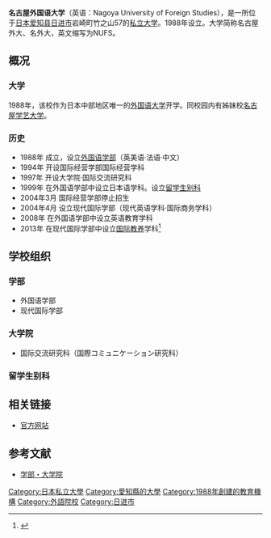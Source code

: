 {{大学(日本)
| 国 = 日本
| 大学名 = 名古屋外国語大学
| ふりがな = なごやがいこくごだいがく
| 英称 = Nagoya University of Foreign Studies
| 公用語表記 = {{Lang|ja|名古屋外国語大学}}
| 大学の略称 = 名古屋外大（なごやがいだい）、名外大（めいがいだい）、NUFS
| 略称 = NUFS（ナフス）
| 大学設置年 = 1988年
| 創立年 = 1988年
| 学校種別 = 私立
| 設置者 = [[学校法人中西学園|学校法人中西学園]]
| 本部所在地 = {{日本}}[[爱知县|爱知县]]日進市岩崎町竹之山57
| 緯度度 = 35|緯度分 = 9|緯度秒 = 30.53
| 経度度 = 137|経度分 = 2|経度秒 = 31.71
| キャンパス = 日進（爱知县日進市）
| 学部 = 外国語学部<br />現代国際学部
| 研究科 = 国際傳意研究科
| ウェブサイト = http://www.nufs.ac.jp/index.html
}}
'''名古屋外国语大学'''（英语：Nagoya University of Foreign Studies），是一所位于[[日本|日本]][[爱知县|爱知县]][[日进市|日进市]]岩崎町竹之山57的[[私立大学|私立大学]]。1988年设立。大学简称名古屋外大、名外大，英文缩写为NUFS。

==概况==
===大学===
1988年，该校作为日本中部地区唯一的[[外国语大学|外国语大学]]开学。同校园内有姊妹校[[名古屋学艺大学|名古屋学艺大学]]。
===历史===
* 1988年 成立，设立[[外国语学部|外国语学部]]（英美语·法语·中文）
* 1994年 开设国际经营学部国际经营学科
* 1997年 开设大学院·国际交流研究科
* 1999年 在外国语学部中设立日本语学科。设立[[留学生别科|留学生别科]]
* 2004年3月 国际经营学部停止招生
* 2004年4月 设立现代国际学部（现代英语学科·国际商务学科）
* 2008年 在外国语学部中设立英语教育学科
* 2013年 在现代国际学部中设立[[国际教养|国际教养]]学科<ref>{{Cite web |url=http://www.nufs.ac.jp/outline/history/index.html |title=大学概要-沿革 |accessdate=2015-04-15 |archive-date=2015-04-03 |archive-url=https://web.archive.org/web/20150403072702/http://www.nufs.ac.jp/outline/history/index.html |dead-url=no }}</ref>
==学校组织==
===学部===
* 外国语学部
* 现代国际学部
===大学院===
* 国际交流研究科（国際コミュニケーション研究科）
===留学生别科===
==相关链接==
* [http://www.nufs.ac.jp/ 官方网站] {{Wayback|url=http://www.nufs.ac.jp/ |date=20210207225955 }}

==参考文献==
{{reflist}}
* [http://www.nufs.ac.jp/faculties/index.html 学部・大学院] {{Wayback|url=http://www.nufs.ac.jp/faculties/index.html |date=20180806205158 }}

{{coord|display=title}}
{{normdaten}}
{{DEFAULTSORT:nagoyagaikokugo}}
[[Category:日本私立大學|Category:日本私立大學]]
[[Category:愛知縣的大學|Category:愛知縣的大學]]
[[Category:1988年創建的教育機構|Category:1988年創建的教育機構]]
[[Category:外語院校|Category:外語院校]]
[[Category:日进市|Category:日进市]]